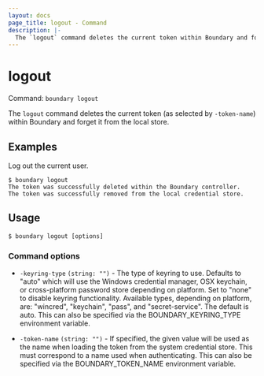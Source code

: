 ```yaml
---
layout: docs
page_title: logout - Command
description: |-
  The `logout` command deletes the current token within Boundary and forget it from the local store.
---
```


# logout

Command: `boundary logout`

The `logout` command deletes the current token (as selected by `-token-name`)
within Boundary and forget it from the local store.

## Examples

Log out the current user.

```shell-session
$ boundary logout
The token was successfully deleted within the Boundary controller.
The token was successfully removed from the local credential store.
```

## Usage

<CodeBlockConfig hideClipboard>

```shell-session
$ boundary logout [options]
```

</CodeBlockConfig>


### Command options

- `-keyring-type` `(string: "")` - The type of keyring to use. Defaults to
   "auto" which will use the Windows credential manager, OSX keychain, or
   cross-platform password store depending on platform. Set to "none" to disable
   keyring functionality. Available types, depending on platform, are:
   "wincred", "keychain", "pass", and "secret-service". The default is auto.
   This can also be specified via the BOUNDARY_KEYRING_TYPE environment
   variable.

- `-token-name` `(string: "")` - If specified, the given value will be used as
   the name when loading the token from the system credential store. This must
   correspond to a name used when authenticating. This can also be specified via
   the BOUNDARY_TOKEN_NAME environment variable.